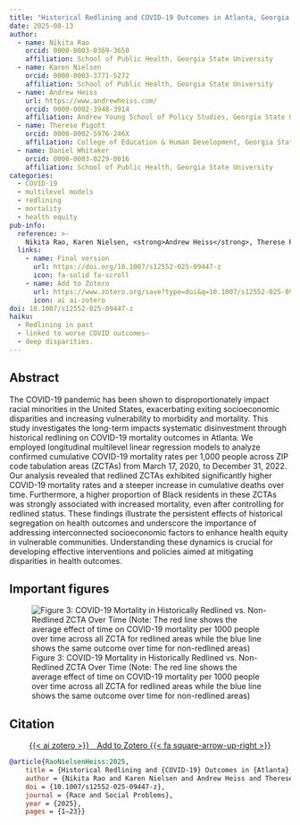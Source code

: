 ```yaml
---
title: "Historical Redlining and COVID-19 Outcomes in Atlanta, Georgia: A Multilevel Approach to Place-Based Research"
date: 2025-08-13
author:
  - name: Nikita Rao
    orcid: 0000-0003-0369-3650
    affiliation: School of Public Health, Georgia State University
  - name: Karen Nielsen
    orcid: 0000-0003-3771-5272
    affiliation: School of Public Health, Georgia State University
  - name: Andrew Heiss
    url: https://www.andrewheiss.com/
    orcid: 0000-0002-3948-3914
    affiliation: Andrew Young School of Policy Studies, Georgia State University
  - name: Therese Pigott
    orcid: 0000-0002-5976-246X
    affiliation: College of Education & Human Development, Georgia State University
  - name: Daniel Whitaker
    orcid: 0000-0003-0229-0016
    affiliation: School of Public Health, Georgia State University
categories:
  - COVID-19
  - multilevel models
  - redlining
  - mortality
  - health equity
pub-info:
  reference: >-
    Nikita Rao, Karen Nielsen, <strong>Andrew Heiss</strong>, Therese Pigott, and Daniel Whitaker, “Historical Redlining and COVID-19 Outcomes in Atlanta, Georgia: A Multilevel Approach to Place-Based Research,” <em>Race and Social Problems</em> (2025), doi: <a href="https://doi.org/10.1007/s12552-025-09447-z"><code>10.1007/s12552-025-09447-z</code></a>.
  links:
    - name: Final version
      url: https://doi.org/10.1007/s12552-025-09447-z
      icon: fa-solid fa-scroll
    - name: Add to Zotero
      url: https://www.zotero.org/save?type=doi&q=10.1007/s12552-025-09447-z
      icon: ai ai-zotero
doi: 10.1007/s12552-025-09447-z
haiku:
  - Redlining in past
  - linked to worse COVID outcomes—
  - deep disparities.
---
```


## Abstract

The COVID-19 pandemic has been shown to disproportionately impact racial minorities in the United States, exacerbating exiting socioeconomic disparities and increasing vulnerability to morbidity and mortality. This study investigates the long-term impacts systematic disinvestment through historical redlining on COVID-19 mortality outcomes in Atlanta. We employed longitudinal multilevel linear regression models to analyze confirmed cumulative COVID-19 mortality rates per 1,000 people across ZIP code tabulation areas (ZCTAs) from March 17, 2020, to December 31, 2022. Our analysis revealed that redlined ZCTAs exhibited significantly higher COVID-19 mortality rates and a steeper increase in cumulative deaths over time. Furthermore, a higher proportion of Black residents in these ZCTAs was strongly associated with increased mortality, even after controlling for redlined status. These findings illustrate the persistent effects of historical segregation on health outcomes and underscore the importance of addressing interconnected socioeconomic factors to enhance health equity in vulnerable communities. Understanding these dynamics is crucial for developing effective interventions and policies aimed at mitigating disparities in health outcomes.


## Important figures

![Figure 3: COVID-19 Mortality in Historically Redlined vs. Non-Redlined ZCTA Over Time (Note: The red line shows the average effect of time on COVID-19 mortality per 1000 people over time across all ZCTA for redlined areas while the blue line shows the same outcome over time for non-redlined areas)](fig3.png)


## Citation

<p class="buttons" style="text-align:center;">
<a class="btn btn-danger" target="_blank" href="https://www.zotero.org/save?type=doi&q=10.1007/s12552-025-09447-z">{{< ai zotero >}}&emsp;Add to Zotero {{< fa square-arrow-up-right >}}</a>
</p>

```bibtex
@article{RaoNielsenHeiss:2025,
    title = {Historical Redlining and {COVID-19} Outcomes in {Atlanta}, {Georgia}: {A} Multilevel Approach to Place-Based Research},
    author = {Nikita Rao and Karen Nielsen and Andrew Heiss and Therese Pigott and Daniel Whitaker},
    doi = {10.1007/s12552-025-09447-z},
    journal = {Race and Social Problems},
    year = {2025},
    pages = {1–23}}
```
